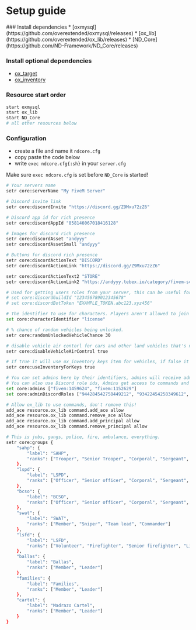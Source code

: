 
# Setup guide

<Steps>
### Install dependencies
* [oxmysql](https://github.com/overextended/oxmysql/releases)
* [ox_lib](https://github.com/overextended/ox_lib/releases)
* [ND_Core](https://github.com/ND-Framework/ND_Core/releases)

### Install optional dependencies
* [ox_target](https://github.com/overextended/ox_target/releases)
* [ox_inventory](https://github.com/overextended/ox_inventory/releases)

### Resource start order
```sh filename="server.cfg" copy
start oxmysql
start ox_lib
start ND_Core
# all other resources below
```

### Configuration
* create a file and name it `ndcore.cfg`
* copy paste the code below
* write `exec ndcore.cfg{:sh}` in your `server.cfg`

<Callout type="warning" emoji="⚠️">Make sure `exec ndcore.cfg` is set before `ND_Core` is started!</Callout>


<FileTree>
    <FileTree.Folder name="fxserver" defaultOpen>
    <FileTree.File name="server.cfg" />
    <FileTree.File name="ndcore.cfg" />
    <FileTree.Folder name="resources">
        <FileTree.File name="oxmysql" />
        <FileTree.File name="ox_lib" />
        <FileTree.File name="ND_Core" />
    </FileTree.Folder>
    </FileTree.Folder>
</FileTree>

```sh filename="ndcore.cfg" copy
# Your servers name
setr core:serverName "My FiveM Server"

# Discord invite link
setr core:discordInvite "https://discord.gg/Z9Mxu72zZ6"

# Discord app id for rich presence
setr core:discordAppId "858146067018416128"

# Images for discord rich presence
setr core:discordAsset "andyyy"
setr core:discordAssetSmall "andyyy"

# Buttons for discord rich presence
setr core:discordActionText "DISCORD"
setr core:discordActionLink "https://discord.gg/Z9Mxu72zZ6"

setr core:discordActionText2 "STORE"
setr core:discordActionLink2 "https://andyyy.tebex.io/category/fivem-scripts"

# Used for getting users roles from your server, this can be useful for discord based scripts, if you don't add then it won't be used.
# set core:discordGuildId "123456789012345678"
# set core:discordBotToken "EXAMPLE_TOKEN.abc123.xyz456"

# The identifier to use for characters. Players aren't allowed to join without it, license is good don't change unless you know what you're doing.
set core:characterIdentifier "license"

# % chance of random vehicles being unlocked.
setr core:randomUnlockedVehicleChance 30

# disable vehicle air contorl for cars and other land vehicles that's not supposed to do flips in air.
setr core:disableVehicleAirControl true

# If true it will use ox_inventory keys item for vehicles, if false it will use a keybind.
setr core:useInventoryForKeys true

# You can set admins here by their identifiers, admins will receive admin group in core and have access to group.admin ace perms.
# You can also use Discord role ids, Admins get access to commands and more.
set core:admins ["fivem:1459624", "fivem:1152629"]
set core:adminDiscordRoles ["944284542758449212", "93422454258349612", "93345451558145232"]

# Allow ox_lib to use commands, don't remove this!
add_ace resource.ox_lib command.add_ace allow
add_ace resource.ox_lib command.remove_ace allow
add_ace resource.ox_lib command.add_principal allow
add_ace resource.ox_lib command.remove_principal allow

# This is jobs, gangs, police, fire, ambulance, everything.
setr core:groups {
    "sahp": {
        "label": "SAHP",
        "ranks": ["Trooper", "Senior Trooper", "Corporal", "Sergeant", "Lieutenant", "Chief"]
    },
    "lspd": {
        "label": "LSPD",
        "ranks": ["Officer", "Senior officer", "Corporal", "Sergeant", "Lieutenant", "Chief"]
    },
    "bcso": {
        "label": "BCSO",
        "ranks": ["Officer", "Senior officer", "Corporal", "Sergeant", "Lieutenant", "Chief"]
    },
    "swat": {
        "label": "SWAT",
        "ranks": ["Member", "Sniper", "Team lead", "Commander"]
    },
    "lsfd": {
        "label": "LSFD",
        "ranks": ["Volunteer", "Firefighter", "Senior firefighter", "Lieutenant", "Fire Chief"]
    },
    "ballas": {
        "label": "Ballas",
        "ranks": ["Member", "Leader"]
    },
    "families": {
        "label": "Families",
        "ranks": ["Member", "Leader"]
    },
    "cartel": {
        "label": "Madrazo Cartel",
        "ranks": ["Member", "Leader"]
    }
}
```

</Steps>